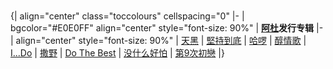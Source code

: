 <br clear="all" />
{| align="center" class="toccolours" cellspacing="0"
|-
| bgcolor="#E0E0FF" align="center" style="font-size: 90%" | '''[[阿杜]]发行专辑''' 
|-
| align="center" style="font-size: 90%" | [[天黑]] | [[堅持到底]] | [[哈啰]] | [[醇情歌]] | [[I...Do]] | [[撒野]]  | [[Do The Best (阿杜專輯)|Do The Best]] | [[没什么好怕]] | [[第9次初戀]]
|}